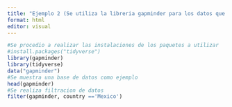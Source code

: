 ```yaml
---
title: "Ejemplo 2 (Se utiliza la libreria gapminder para los datos que vamos a leer y se filtra con filter)"
format: html
editor: visual
---
```


```r
#Se procedio a realizar las instalaciones de los paquetes a utilizar
#install.packages("tidyverse")
library(gapminder)
library(tidyverse)
data("gapminder")
#Se muestra una base de datos como ejemplo
head(gapminder)
#Se realiza filtracion de datos
filter(gapminder, country =='Mexico')
```
